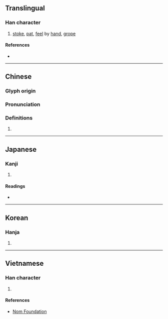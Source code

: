{{also|扪}}
{{character info/new}}
==Translingual==

===Han character===
{{Han char|rn=64|rad=手|as=08|sn=11|four=57020|canj=QAN|ids=⿰扌門}}

# [[stoke]], [[pat]], [[feel]] by [[hand]], [[grope]]

====References====
* {{Han ref|kx=0435.050|dkj=12197|dj=0784.220|hdz=31908.030|uh=636B|ud=25451|bh=B1BF|bd=45503}}

----

==Chinese==
{{zh-forms|s=扪}}

===Glyph origin===
{{Han etym}}

===Pronunciation===
{{zh-pron
|m=mén
|c=mun4
|mc=y
|oc=y
|ma=
|cat=v
}}

===Definitions===
{{zh-hanzi}}

# {{rfdef|lang=zh}}

----

==Japanese==

===Kanji===
{{ja-kanji|grade=|rs=手08}}

# {{defn|lang=ja|sort=手08}}

====Readings====
* {{ja-readings|goon=[[もん]] (mon)|kanon=[[ぼん]] (bon)|kun=[[なでる]] (naderu), [[とる]] (toru), [[ひねる]] (hineru)}}

----

==Korean==

===Hanja===
{{ko-hanja|hangeul=문|eumhun=|rv=mun|mr=mun|y=mun}}

# {{defn|lang=ko|sort=手08}}

----

==Vietnamese==

===Han character===
{{vi-readings|rs=手08|hanviet=môn}}

# {{defn|lang=vi|sort=手08}}

====References====
* [http://nomfoundation.org/common/nom_details.php?codepoint=636b Nom Foundation]